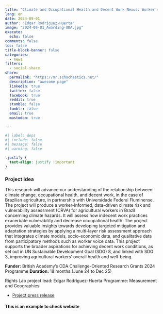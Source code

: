 ```yaml
---
title: "Climate and Occupational Health and Decent Work Nexus: Worker's Vulnerabilities"
lang: en
date: 2024-09-01
author: "Edgar Rodríguez-Huerta"
image: "2024-09-01_Awarding-ODA.jpg"
execute:
  echo: false
comments: false
toc: false
title-block-banner: false
categories:
  - news
filters:
  - social-share
share:
  permalink: "https://mr.schochastics.net/"
  description: "awesome page"
  linkedin: true
  twitter: false
  facebook: true
  reddit: true
  stumble: false
  tumblr: false
  email: true
  mastodon: true

---
```


```r
#| label: deps
#| include: false
#| message: false
#| warning: false

```

```css
.justify {
  text-align: justify !important
}
```

::: justify
### Project idea

This research will advance our understanding of the relationship between climate change, occupational health, and decent work, in the case of Brazilian agriculture, in partnership with Universidade Federal Fluminense. The project will produce a worker-informed, data-driven climate risk and vulnerability assessment (CRVA) for agricultural workers in Brazil concerning climate hazards. It will assess how indecent work practices exacerbate vulnerability and decrease occupational health. The project provides valuable insights towards developing targeted mitigation and adaptation strategies by applying a multi-layer risk assessment approach that integrates climate models, socio-economic data, and qualitative data from participatory methods such as worker voice data. This project supports the broader aspirations for achieving decent work conditions, as set out in UN Sustainable Development Goal (SDG) 8, and linked with SDG 3, improving agricultural workers' overall health and well-being.

**Funder:** British Academy’s ODA Challenge-Oriented Research Grants 2024 Programme **Duration:** 18 months (June 24 to Dec 25)

Rights Lab project lead: Edgar Rodríguez-Huerta Programme: Measurement and Geographies

-   [Project press release](https://www.nottingham.ac.uk/research/beacons-of-excellence/rights-lab/research-projects/climateandoccupationalhealthanddecentworknexus.aspx)

#### This is an example to check website
:::
